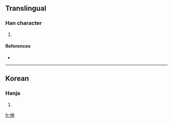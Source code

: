 ==Translingual==

===Han character===
{{Han char|rn=9|rad=人|as=06|sn=8|four=|canj=人人中 (OOL)}}

# {{defn|Han|sort=人06}}

====References====
* {{Han ref|kx=0102.291|dkj=|dj=|hdz=|uh=3456|ud=13398|bh=|bd=}}

----

==Korean==

===Hanja===
{{ko-hanja|hangeul=중|rv=jung|mr=chung|y=cwung}}

# {{defn|Korean|sort=人06}}

[[fr:㑖]]